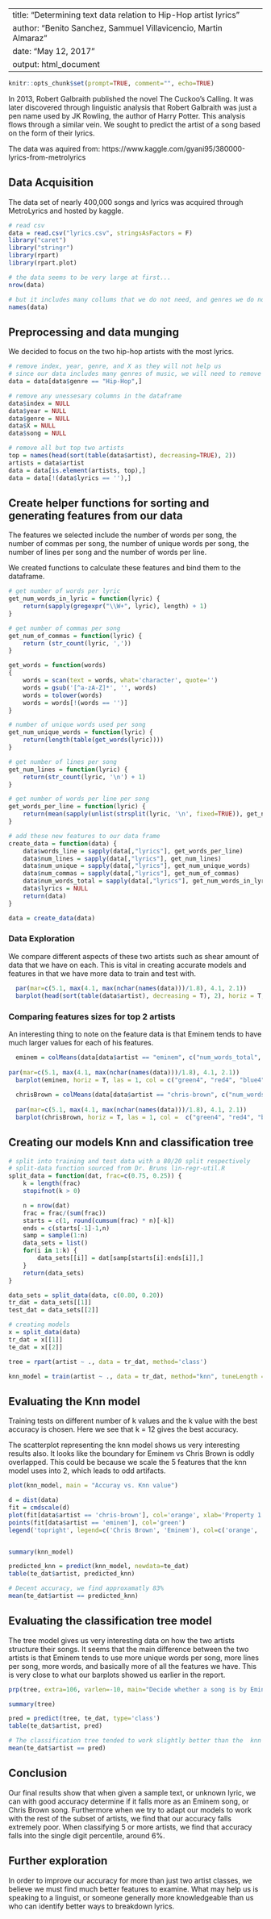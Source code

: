 
---
title: "Determining text data relation to Hip-Hop artist lyrics"
author: "Benito Sanchez, Sammuel Villavicencio, Martin Almaraz"
date: "May 12, 2017"
output: html_document
---


```r
knitr::opts_chunk$set(prompt=TRUE, comment="", echo=TRUE)
```

In 2013, Robert Galbraith published the novel The Cuckoo's Calling. It was later discovered through linguistic analysis that Robert Galbraith was just a pen name used by JK Rowling, the author of Harry Potter. This analysis flows through a similar vein. We sought to predict the artist of a song based on the form of their lyrics.


The data was aquired from: 
https://www.kaggle.com/gyani95/380000-lyrics-from-metrolyrics

## Data Acquisition
The data set of nearly 400,000 songs and lyrics was acquired through MetroLyrics and hosted by kaggle.
```r

# read csv
data = read.csv("lyrics.csv", stringsAsFactors = F)
library("caret")
library("stringr")
library(rpart)
library(rpart.plot)

# the data seems to be very large at first...
nrow(data)

# but it includes many collums that we do not need, and genres we do not care for
names(data)

```

## Preprocessing and data munging
We decided to focus on the two hip-hop artists with the most lyrics.
```r

# remove index, year, genre, and X as they will not help us
# since our data includes many genres of music, we will need to remove anything but Hip-Hop
data = data[data$genre == "Hip-Hop",]

# remove any unessesary columns in the dataframe
data$index = NULL
data$year = NULL
data$genre = NULL
data$X = NULL
data$song = NULL

# remove all but top two artists
top = names(head(sort(table(data$artist), decreasing=TRUE), 2))
artists = data$artist
data = data[is.element(artists, top),]
data = data[!(data$lyrics == ''),]

```


## Create helper functions for sorting and generating features from our data
The features we selected include the number of words per song, the number of commas per song, the number of unique words per song, the number of lines per song and the number of words per line.

We created functions to calculate these features and bind them to the dataframe.
```r

# get number of words per lyric
get_num_words_in_lyric = function(lyric) {
    return(sapply(gregexpr("\\W+", lyric), length) + 1)
}

# get number of commas per song
get_num_of_commas = function(lyric) {
    return (str_count(lyric, ','))
}

get_words = function(words)
{
    words = scan(text = words, what='character', quote='')
    words = gsub('[^a-zA-Z]*', '', words)
    words = tolower(words)
    words = words[!(words == '')]
}

# number of unique words used per song
get_num_unique_words = function(lyric) {
    return(length(table(get_words(lyric))))
}

# get number of lines per song
get_num_lines = function(lyric) {
    return(str_count(lyric, '\n') + 1)
}

# get number of words per line per song
get_words_per_line = function(lyric) {
    return(mean(sapply(unlist(strsplit(lyric, '\n', fixed=TRUE)), get_num_words_in_lyric)))
}

# add these new features to our data frame
create_data = function(data) {
    data$words_line = sapply(data[,"lyrics"], get_words_per_line)
    data$num_lines = sapply(data[,"lyrics"], get_num_lines)
    data$num_unique = sapply(data[,"lyrics"], get_num_unique_words)
    data$num_commas = sapply(data[,"lyrics"], get_num_of_commas)
    data$num_words_total = sapply(data[,"lyrics"], get_num_words_in_lyric)
    data$lyrics = NULL
    return(data)
}

data = create_data(data)
```

### Data Exploration
We compare different aspects of these two artists such as shear amount of data that we have on each.
This is vital in creating accurate models and features in that we have more data to train and test with.
```r
  par(mar=c(5.1, max(4.1, max(nchar(names(data)))/1.8), 4.1, 2.1))
  barplot(head(sort(table(data$artist), decreasing = T), 2), horiz = T, las = 1, xlab = "Number of songs per artist", ylab = "Artist", col = c("green4", "red4", "blue4", "orange4"), main = "Number of songs per top 2 artists")

```


### Comparing features sizes for top 2 artists
An interesting thing to note on the feature data is that Eminem tends to have
much larger values for each of his features.
```r
  
  eminem = colMeans(data[data$artist == "eminem", c("num_words_total", "num_unique", "words_line", "num_lines", "num_commas")])
  
par(mar=c(5.1, max(4.1, max(nchar(names(data)))/1.8), 4.1, 2.1))
  barplot(eminem, horiz = T, las = 1, col = c("green4", "red4", "blue4", "orange4", "pink4"), main = "Comparing feature sizes for Eminem")
  
  chrisBrown = colMeans(data[data$artist == "chris-brown", c("num_words_total", "num_unique", "words_line", "num_lines", "num_commas")])
  
  par(mar=c(5.1, max(4.1, max(nchar(names(data)))/1.8), 4.1, 2.1))
  barplot(chrisBrown, horiz = T, las = 1, col =  c("green4", "red4", "blue4", "orange4", "pink4"), main = "Comparing feature sizes for Chris Brown")
```

## Creating our models Knn and classification tree
```r
# split into training and test data with a 80/20 split respectively
# split-data function sourced from Dr. Bruns lin-regr-util.R
split_data = function(dat, frac=c(0.75, 0.25)) {
    k = length(frac)
    stopifnot(k > 0)

    n = nrow(dat)
    frac = frac/(sum(frac))
    starts = c(1, round(cumsum(frac) * n)[-k])
    ends = c(starts[-1]-1,n)
    samp = sample(1:n)
    data_sets = list()
    for(i in 1:k) {
        data_sets[[i]] = dat[samp[starts[i]:ends[i]],]
    }
    return(data_sets)
}

data_sets = split_data(data, c(0.80, 0.20))
tr_dat = data_sets[[1]]
test_dat = data_sets[[2]]

# creating models
x = split_data(data)
tr_dat = x[[1]]
te_dat = x[[2]]

tree = rpart(artist ~ ., data = tr_dat, method='class')

knn_model = train(artist ~ ., data = tr_dat, method="knn", tuneLength = 10)

```

## Evaluating the Knn model

Training tests on different number of k values and the k value with the best accuracy is chosen. Here we see that k = 12 gives the best accuracy.

The scatterplot representing the knn model shows us very interesting results also.
It looks like the boundary for Eminem vs Chris Brown is oddly overlapped. This could be because
we scale the 5 features that the knn model uses into 2, which leads to odd artifacts.
```r
plot(knn_model, main = "Accuray vs. Knn value")

d = dist(data)
fit = cmdscale(d)
plot(fit[data$artist == 'chris-brown'], col='orange', xlab='Property 1', ylab='Property 2', main='Songs by Eminem vs Chris Brown')
points(fit[data$artist == 'eminem'], col='green')
legend('topright', legend=c('Chris Brown', 'Eminem'), col=c('orange', 'green'), pch=1)


summary(knn_model)

predicted_knn = predict(knn_model, newdata=te_dat)
table(te_dat$artist, predicted_knn)

# Decent accuracy, we find approxamatly 83%
mean(te_dat$artist == predicted_knn)
```

## Evaluating the classification tree model
The tree model gives us very interesting data on how the two artists structure their songs.
It seems that the main difference between the two artists is that Eminem tends to use more unique words per song, more lines per song, more words, and basically more of all the features we have. 
This is very close to what our barplots showed us earlier in the report.
```r
prp(tree, extra=106, varlen=-10, main="Decide whether a song is by Eminem or Chris Brown", box.col=c("red4", "lightblue")[tree$frame$yval])

summary(tree)

pred = predict(tree, te_dat, type='class')
table(te_dat$artist, pred)

# The classification tree tended to work slightly better than the  knn model
mean(te_dat$artist == pred)
```

## Conclusion
Our final results show that when given a sample text, or unknown lyric, we can with good accuracy determine if it falls more as an Eminem song, or Chris Brown song. Furthermore when we try to adapt our models to work with the rest of the subset of artists, we find that our accuracy falls extremely poor. When classifying 5 or more artists, we find that accuracy falls into the single digit percentile, around 6%. 

## Further exploration
In order to improve our accuracy for more than just two artist classes, we believe we must find much better features to examine. What may help us is speaking to a linguist, or someone generally more knowledgeable than us who can identify better ways to breakdown lyrics.
